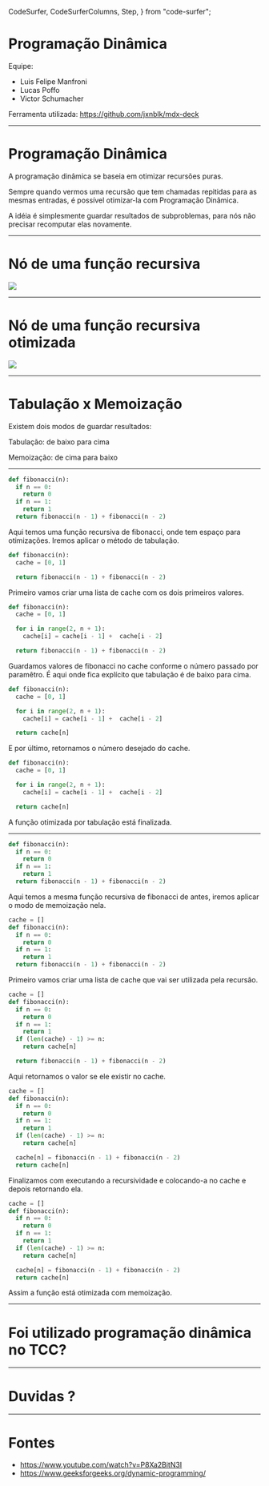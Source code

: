   CodeSurfer,
  CodeSurferColumns,
  Step,
} from "code-surfer";


# Programação Dinâmica

Equipe:
  - Luis Felipe Manfroni
  - Lucas Poffo
  - Victor Schumacher

Ferramenta utilizada: https://github.com/jxnblk/mdx-deck

---

# Programação Dinâmica

<div style={{ padding: '48px' }}>
A programação dinâmica se baseia em otimizar recursões puras.

Sempre quando vermos uma recursão que tem chamadas repitidas para as mesmas entradas, é possível otimizar-la com Programação Dinâmica.

A idéia é simplesmente guardar resultados de subproblemas, para nós não precisar recomputar elas novamente.
</div>

---


# Nó de uma função recursiva

<img src={recursiveImg} />

---


# Nó de uma função recursiva otimizada

<img src={recursiveOptImg} />

---

# Tabulação x Memoização

<div style={{ padding: '48px' }}>
  Existem dois modos de guardar resultados:

  Tabulação: de baixo para cima

  Memoização: de cima para baixo
</div>

---

<CodeSurferColumns>

<Step title="Exemplo Tabulação">

```py
def fibonacci(n):
  if n == 0:
    return 0
  if n == 1:
    return 1
  return fibonacci(n - 1) + fibonacci(n - 2)
```

Aqui temos uma função recursiva de fibonacci, onde tem espaço para otimizações. Iremos aplicar o método de tabulação.

</Step>

<Step title="Exemplo Tabulação">

```py
def fibonacci(n):
  cache = [0, 1]

  return fibonacci(n - 1) + fibonacci(n - 2)
```

Primeiro vamos criar uma lista de cache com os dois primeiros valores.

</Step>

<Step title="Exemplo Tabulação">

```py
def fibonacci(n):
  cache = [0, 1]

  for i in range(2, n + 1):
    cache[i] = cache[i - 1] +  cache[i - 2]

  return fibonacci(n - 1) + fibonacci(n - 2)
```

Guardamos valores de fibonacci no cache conforme o número passado por paramêtro.
É aqui onde fica explícito que tabulação é de baixo para cima.

</Step>

<Step title="Exemplo Tabulação">

```py
def fibonacci(n):
  cache = [0, 1]

  for i in range(2, n + 1):
    cache[i] = cache[i - 1] +  cache[i - 2]

  return cache[n]
```

E por último, retornamos o número desejado do cache.

</Step>

<Step title="Exemplo Tabulação">

```py
def fibonacci(n):
  cache = [0, 1]

  for i in range(2, n + 1):
    cache[i] = cache[i - 1] +  cache[i - 2]

  return cache[n]
```

A função otimizada por tabulação está finalizada.

</Step>

</CodeSurferColumns>

---

<CodeSurferColumns>

<Step title="Exemplo Memoização">

```py
def fibonacci(n):
  if n == 0:
    return 0
  if n == 1:
    return 1
  return fibonacci(n - 1) + fibonacci(n - 2)
```

Aqui temos a mesma função recursiva de fibonacci de antes, iremos aplicar o modo de memoização nela.

</Step>

<Step title="Exemplo Memoização">

```py
cache = []
def fibonacci(n):
  if n == 0:
    return 0
  if n == 1:
    return 1
  return fibonacci(n - 1) + fibonacci(n - 2)
```

Primeiro vamos criar uma lista de cache que vai ser utilizada pela recursão.

</Step>

<Step title="Exemplo Memoização">

```py
cache = []
def fibonacci(n):
  if n == 0:
    return 0
  if n == 1:
    return 1
  if (len(cache) - 1) >= n:
    return cache[n]

  return fibonacci(n - 1) + fibonacci(n - 2)
```

Aqui retornamos o valor se ele existir no cache.

</Step>

<Step title="Exemplo Memoização">

```py
cache = []
def fibonacci(n):
  if n == 0:
    return 0
  if n == 1:
    return 1
  if (len(cache) - 1) >= n:
    return cache[n]

  cache[n] = fibonacci(n - 1) + fibonacci(n - 2)
  return cache[n]
```

Finalizamos com executando a recursividade e colocando-a no cache e depois retornando ela.

</Step>

<Step title="Exemplo Memoização">

```py
cache = []
def fibonacci(n):
  if n == 0:
    return 0
  if n == 1:
    return 1
  if (len(cache) - 1) >= n:
    return cache[n]

  cache[n] = fibonacci(n - 1) + fibonacci(n - 2)
  return cache[n]
```

Assim a função está otimizada com memoização.

</Step>

</CodeSurferColumns>

---

# Foi utilizado programação dinâmica no TCC?

---

# Duvidas ?

---

# Fontes

- https://www.youtube.com/watch?v=P8Xa2BitN3I
- https://www.geeksforgeeks.org/dynamic-programming/